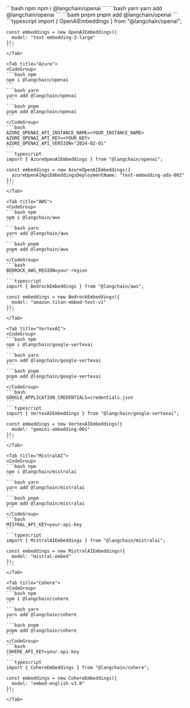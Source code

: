 <Tabs>
    <Tab title="OpenAI">
    <CodeGroup>
    ```bash npm
    npm i @langchain/openai
    ```
    ```bash yarn
    yarn add @langchain/openai
    ```
    ```bash pnpm
    pnpm add @langchain/openai
    ```
    </CodeGroup>
    ```typescript
    import { OpenAIEmbeddings } from "@langchain/openai";

    const embeddings = new OpenAIEmbeddings({
      model: "text-embedding-3-large"
    });
    ```
    </Tab>

    <Tab title="Azure">
    <CodeGroup>
    ```bash npm
    npm i @langchain/openai
    ```
    ```bash yarn
    yarn add @langchain/openai
    ```
    ```bash pnpm
    pnpm add @langchain/openai
    ```
    </CodeGroup>
    ```bash
    AZURE_OPENAI_API_INSTANCE_NAME=<YOUR_INSTANCE_NAME>
    AZURE_OPENAI_API_KEY=<YOUR_KEY>
    AZURE_OPENAI_API_VERSION="2024-02-01"
    ```
    ```typescript
    import { AzureOpenAIEmbeddings } from "@langchain/openai";

    const embeddings = new AzureOpenAIEmbeddings({
      azureOpenAIApiEmbeddingsDeploymentName: "text-embedding-ada-002"
    });
    ```
    </Tab>

    <Tab title="AWS">
    <CodeGroup>
    ```bash npm
    npm i @langchain/aws
    ```
    ```bash yarn
    yarn add @langchain/aws
    ```
    ```bash pnpm
    pnpm add @langchain/aws
    ```
    </CodeGroup>
    ```bash
    BEDROCK_AWS_REGION=your-region
    ```
    ```typescript
    import { BedrockEmbeddings } from "@langchain/aws";

    const embeddings = new BedrockEmbeddings({
      model: "amazon.titan-embed-text-v1"
    });
    ```
    </Tab>

    <Tab title="VertexAI">
    <CodeGroup>
    ```bash npm
    npm i @langchain/google-vertexai
    ```
    ```bash yarn
    yarn add @langchain/google-vertexai
    ```
    ```bash pnpm
    pnpm add @langchain/google-vertexai
    ```
    </CodeGroup>
    ```bash
    GOOGLE_APPLICATION_CREDENTIALS=credentials.json
    ```
    ```typescript
    import { VertexAIEmbeddings } from "@langchain/google-vertexai";

    const embeddings = new VertexAIEmbeddings({
      model: "gemini-embedding-001"
    });
    ```
    </Tab>

    <Tab title="MistralAI">
    <CodeGroup>
    ```bash npm
    npm i @langchain/mistralai
    ```
    ```bash yarn
    yarn add @langchain/mistralai
    ```
    ```bash pnpm
    pnpm add @langchain/mistralai
    ```
    </CodeGroup>
    ```bash
    MISTRAL_API_KEY=your-api-key
    ```
    ```typescript
    import { MistralAIEmbeddings } from "@langchain/mistralai";

    const embeddings = new MistralAIEmbeddings({
      model: "mistral-embed"
    });
    ```
    </Tab>

    <Tab title="Cohere">
    <CodeGroup>
    ```bash npm
    npm i @langchain/cohere
    ```
    ```bash yarn
    yarn add @langchain/cohere
    ```
    ```bash pnpm
    pnpm add @langchain/cohere
    ```
    </CodeGroup>
    ```bash
    COHERE_API_KEY=your-api-key
    ```
    ```typescript
    import { CohereEmbeddings } from "@langchain/cohere";

    const embeddings = new CohereEmbeddings({
      model: "embed-english-v3.0"
    });
    ```
    </Tab>

</Tabs>